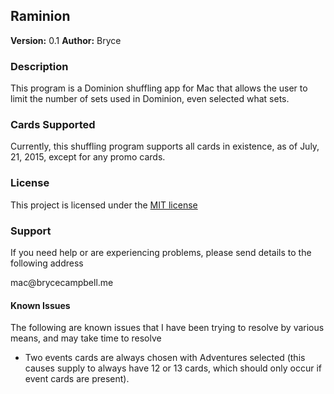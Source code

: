 ==Raminion==

<span style="font-weight:bold">Version:</span> 0.1
<span style="font-weight:bold">Author:</span> Bryce

===Description===

This program is a Dominion shuffling app for Mac that allows the user to limit the number of sets used in Dominion, even selected what sets.

===Cards Supported===

Currently, this shuffling program supports all cards in existence, as of July, 21, 2015, except for any promo cards.

===License===

This project is licensed under the <a href="http://opensource.org/licenses/MIT">MIT license</a>

===Support===

If you need help or are experiencing problems, please send details to the following address

mac@brycecampbell.me


====Known Issues====

The following are known issues that I have been trying to resolve by various means, and may take time to resolve
<ul>
<li>Two events cards are always chosen with Adventures selected (this causes supply to always have 12 or 13 cards, which should only occur if event cards are present).</li>
</ul>
